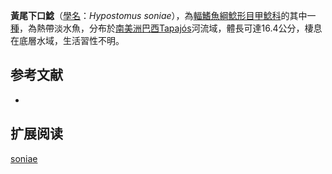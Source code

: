 {{Speciesbox
| name = 黃尾下口鯰
| image = 
| image_width = 250px
| image_caption = 
| status = NE
| status_system = IUCN3.1
| genus = Hypostomus
| species = soniae
| authority = [[Hollanda_Carvalho_&_Weber|Hollanda Carvalho & Weber]], 2005
| synonyms = 
}}

'''黃尾下口鯰'''（[[學名|學名]]：''Hypostomus soniae''），為[[輻鰭魚綱|輻鰭魚綱]][[鯰形目|鯰形目]][[甲鯰科|甲鯰科]]的其中一[[種|種]]，為熱帶淡水魚，分布於[[南美洲|南美洲]][[巴西|巴西]]Tapajós河流域，體長可達16.4公分，棲息在底層水域，生活習性不明。

==参考文献==
*{{FishBase_species|genus=Hypostomus|species=soniae|year=2015|month=1}}

== 扩展阅读 ==
{{refbegin}}
{{wikispecies-inline|Hypostomus soniae|黃尾下口鯰}}
{{refend}}
{{Taxonbar|from=Q5406419}}

[[Category:下口鯰屬|soniae]]